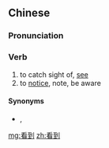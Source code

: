 ==Chinese==
{{zh-forms}}

===Pronunciation===
{{zh-pron
|m=kàndào
|c=hon3 dou3,hon3 dou3-2
|mn=khòaⁿ-kàu
|w=2khoe tau
|cat=v
}}

===Verb===
{{zh-verb}}

# to catch sight of, [[see]]
# to [[notice]], note, be aware

====Synonyms====
* {{sense|to catch sight of}} {{qualifier|Cantonese}} {{zh-l|睇到}}, {{qualifier|Teochew}} {{zh-l|睇著}}

[[mg:看到]]
[[zh:看到]]